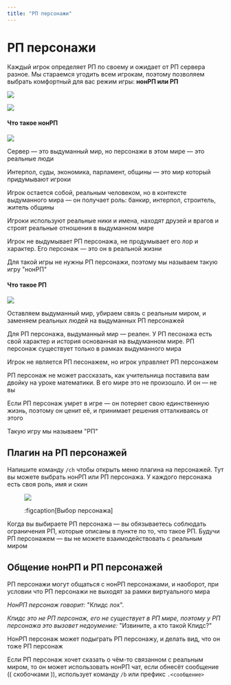 ```yaml
---
title: "РП персонажи"
---
```


# РП персонажи

Каждый игрок определяет РП по своему и ожидает от РП сервера разное. Мы стараемся угодить всем игрокам, поэтому позволяем выбрать комфортный для вас режим игры: **нонРП или РП**

<Grid>

![](/assets/features/nonrp.png)

![](/assets/features/rp.png)

<Grid/>

<Collapse summary="Что такое РП и нонРП">

#### Что такое нонРП

![](/assets/features/nonrp.png)

Сервер — это выдуманный мир, но персонажи в этом мире — это реальные люди

Интерпол, суды, экономика, парламент, общины — это мир который придумывают игроки

Игрок остается собой, реальным человеком, но в контексте выдуманного мира — он получает роль: банкир, интерпол, строитель, житель общины

Игроки используют реальные ники и имена, находят друзей и врагов и строят реальные отношения в выдуманном мире

Игрок не выдумывает РП персонажа, не продумывает его лор и характер. Его персонаж — это он в реальной жизни

<CustomBlock type="note">

Для такой игры не нужны РП персонажи, поэтому мы называем такую игру "нонРП"

</CustomBlock>

#### Что такое РП

![](/assets/features/rp.png)

Оставляем выдуманный мир, убираем связь с реальным миром, и заменяем реальных людей на выдуманных РП персонажей

Для РП персонажа, выдуманный мир — реален. У РП песонажа есть свой характер и история основанная на выдуманном мире. РП персонаж существует только в рамках выдуманного мира

Игрок не является РП песонажем, но игрок управляет РП персонажем

РП персонаж не может рассказать, как учительница поставила вам двойку на уроке математики. В его мире это не произошло. И он — не вы

Если РП персонаж умрет в игре — он потеряет свою единственную жизнь, поэтому он ценит её, и принимает решения отталкиваясь от этого

<CustomBlock type="note">

Такую игру мы называем "РП"

<CustomBlock/>

<Collapse/>

## Плагин на РП персонажей

Напишите команду `/ch` чтобы открыть меню плагина на персонажей. Тут вы можете выбрать нонРП или РП персонажа. У каждого персонажа есть своя роль, имя и скин

<figure>

![](/assets/features/ch.png)

:figcaption[Выбор персонажа]

</figure>

Когда вы выбираете РП персонажа — вы обязываетесь соблюдать ограничения РП, которые описаны в пункте по то, что такое РП. Будучи РП персонажем — вы не можете взаимодействовать с реальным миром

## Общение нонРП и РП персонажей

РП персонажи могут общаться с нонРП персонажами, и наоборот, при условии что РП персонажи не выходят за рамки виртуального мира

<CustomBlock type="note">

*НонРП персонаж говорит:* "Кпидс лох".

*Кпидс это не РП персонаж, его не существует в РП мире, поэтому у РП персонажа это вызовет недоумение:* "Извините, а кто такой Кпидс?"

</CustomBlock>

НонРП персонаж может подыграть РП персонажу, и делать вид, что он тоже РП персонаж

Если РП персонаж хочет сказать о чём-то связанном с реальным миром, то он может использовать нонРП чат, если обнесёт сообщение (( скобочками )), использует команду `/b` или префикс `.<сообщение>`
